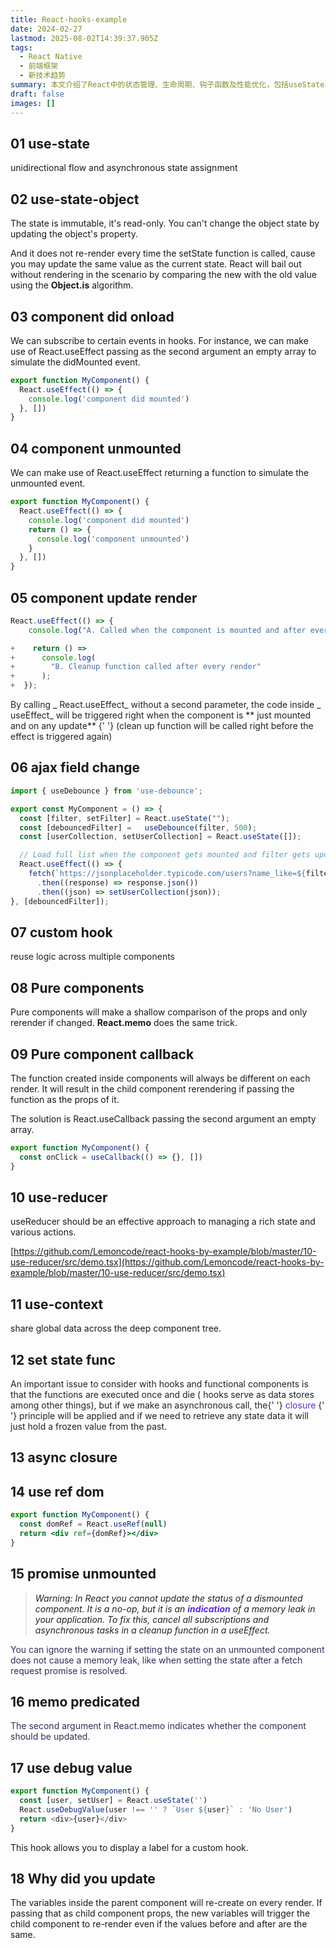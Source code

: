 ```yaml
---
title: React-hooks-example
date: 2024-02-27
lastmod: 2025-08-02T14:39:37.905Z
tags:
  - React Native
  - 前端框架
  - 新技术趋势
summary: 本文介绍了React中的状态管理、生命周期、钩子函数及性能优化，包括useState、useEffect、useReducer等，强调了不可变状态和组件重渲染的原则。
draft: false
images: []
---
```


## 01 use-state

unidirectional flow and asynchronous state assignment

## 02 use-state-object

The state is immutable, it's read-only. You can't change the object state by updating the object's property.

And it does not re-render every time the setState function is called, cause you may update the same value as the current state. React will bail out without rendering in the scenario by comparing the new with the old value using the **Object.is** algorithm.

## 03 component did onload

We can subscribe to certain events in hooks. For instance, we can make use of React.useEffect passing as the second argument an empty array to simulate the didMounted event.

```javascript
export function MyComponent() {
  React.useEffect(() => {
    console.log('component did mounted')
  }, [])
}
```

## 04 component unmounted

We can make use of React.useEffect returning a function to simulate the unmounted event.

```javascript
export function MyComponent() {
  React.useEffect(() => {
    console.log('component did mounted')
    return () => {
      console.log('component unmounted')
    }
  }, [])
}
```

## 05 component update render

```javascript
React.useEffect(() => {
    console.log("A. Called when the component is mounted and after every render");

+    return () =>
+      console.log(
+        "B. Cleanup function called after every render"
+      );
+  });
```

<font style="color:rgb(31, 35, 40);">By calling </font>_
<font style="color:rgb(31, 35, 40);">React.useEffect</font>_
<font style="color:rgb(31, 35, 40);"> without a second parameter, the code inside </font>_
<font style="color:rgb(31, 35, 40);">useEffect</font>_
<font style="color:rgb(31, 35, 40);"> will be triggered right when the component is </font>**
<font style="color:rgb(31, 35, 40);">just mounted and on any update</font>**
<font style="color:rgb(31, 35, 40);">
  {' '}
  (clean up function will be called right before the effect is triggered again)
</font>

## 06 ajax field change

```javascript
import { useDebounce } from 'use-debounce';

export const MyComponent = () => {
  const [filter, setFilter] = React.useState("");
  const [debouncedFilter] =   useDebounce(filter, 500);
  const [userCollection, setUserCollection] = React.useState([]);

  // Load full list when the component gets mounted and filter gets updated
  React.useEffect(() => {
    fetch(`https://jsonplaceholder.typicode.com/users?name_like=${filter}`)
      .then((response) => response.json())
      .then((json) => setUserCollection(json));
}, [debouncedFilter]);
```

## 07 custom hook

<font style="color:rgb(31, 35, 40);">reuse logic across multiple components</font>

## 08 Pure components

Pure components will make a shallow comparison of the props and only rerender if changed. **React.memo** does the same trick.

## 09 Pure component callback

The function created inside components will always be different on each render. It will result in the child component rerendering if passing the function as the props of it.

The solution is React.useCallback passing the second argument an empty array.

```javascript
export function MyComponent() {
  const onClick = useCallback(() => {}, [])
}
```

## 10 use-reducer

useReducer should be an effective approach to managing a rich state and various actions.

[https://github.com/Lemoncode/react-hooks-by-example/blob/master/10-use-reducer/src/demo.tsx](https://github.com/Lemoncode/react-hooks-by-example/blob/master/10-use-reducer/src/demo.tsx)

## 11 use-context

share global data across the deep component tree.

## 12 set state func

<font style="color:rgb(31, 35, 40);">
  An important issue to consider with hooks and functional components is that the functions are
  executed once and die ( hooks serve as data stores among other things), but if we make an
  asynchronous call, the{' '}
</font>
<font style="color:rgb(93, 43, 230) !important;">closure</font>
<font style="color:rgb(31, 35, 40);">
  {' '}
  principle will be applied and if we need to retrieve any state data it will just hold a frozen
  value from the past.
</font>

## 13 async closure

## 14 use ref dom

```jsx
export function MyComponent() {
  const domRef = React.useRef(null)
  return <div ref={domRef}></div>
}
```

## 15 promise unmounted

> _<font style="color:rgb(31, 35, 40);">Warning: In React you cannot update the status of a dismounted component. It is a no-op, but it is an </font>**<font style="color:rgb(93, 43, 230) !important;">indication</font>**<font style="color:rgb(31, 35, 40);"> of a memory leak in your application. To fix this, cancel all subscriptions and asynchronous tasks in a cleanup function in a useEffect.</font>_

<font style="color:rgb(54, 45, 89);">
  You can ignore the warning if setting the state on an unmounted component does not cause a memory
  leak, like when setting the state after a fetch request promise is resolved.
</font>

## 16 memo predicated

<font style="color:rgb(54, 45, 89);">
  The second argument in React.memo indicates whether the component should be updated.
</font>

## 17 use debug value

```javascript
export function MyComponent() {
  const [user, setUser] = React.useState('')
  React.useDebugValue(user !== '' ? `User ${user}` : 'No User')
  return <div>{user}</div>
}
```

This hook allows you to display a label for a custom hook.

## 18 Why did you update

The variables inside the parent component will re-create on every render. If passing that as child component props, the new variables will trigger the child component to re-render even if the values before and after are the same.
